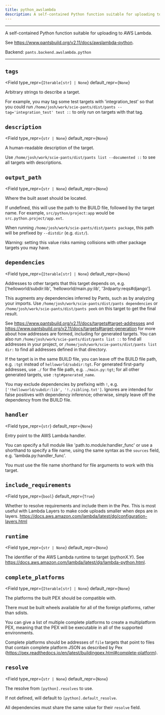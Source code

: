 ```yaml
---
title: python_awslambda
description: A self-contained Python function suitable for uploading to AWS Lambda.
---
```



---

A self-contained Python function suitable for uploading to AWS Lambda.

See https://www.pantsbuild.org/v2.11/docs/awslambda-python.

Backend: <span className="color--primary">`pants.backend.awslambda.python`</span>

---

<span className={styles.options}>

## `tags`

<Field
    type_repr={`Iterable[str] | None`}
    default_repr={`None`}
>

Arbitrary strings to describe a target.

For example, you may tag some test targets with &#x27;integration_test&#x27; so that you could run `/home/josh/work/scie-pants/dist/pants --tag='integration_test' test ::` to only run on targets with that tag.

</Field>

## `description`

<Field
    type_repr={`str | None`}
    default_repr={`None`}
>

A human-readable description of the target.

Use `/home/josh/work/scie-pants/dist/pants list --documented ::` to see all targets with descriptions.

</Field>

## `output_path`

<Field
    type_repr={`str | None`}
    default_repr={`None`}
>

Where the built asset should be located.

If undefined, this will use the path to the BUILD file, followed by the target name. For example, `src/python/project:app` would be `src.python.project/app.ext`.

When running `/home/josh/work/scie-pants/dist/pants package`, this path will be prefixed by `--distdir` (e.g. `dist/`).

Warning: setting this value risks naming collisions with other package targets you may have.

</Field>

## `dependencies`

<Field
    type_repr={`Iterable[str] | None`}
    default_repr={`None`}
>

Addresses to other targets that this target depends on, e.g. [&#x27;helloworld/subdir:lib&#x27;, &#x27;helloworld/main.py:lib&#x27;, &#x27;3rdparty:reqs#django&#x27;].

This augments any dependencies inferred by Pants, such as by analyzing your imports. Use `/home/josh/work/scie-pants/dist/pants dependencies` or `/home/josh/work/scie-pants/dist/pants peek` on this target to get the final result.

See https://www.pantsbuild.org/v2.11/docs/targets#target-addresses and https://www.pantsbuild.org/v2.11/docs/targets#target-generation for more about how addresses are formed, including for generated targets. You can also run `/home/josh/work/scie-pants/dist/pants list ::` to find all addresses in your project, or `/home/josh/work/scie-pants/dist/pants list dir:` to find all addresses defined in that directory.

If the target is in the same BUILD file, you can leave off the BUILD file path, e.g. `:tgt` instead of `helloworld/subdir:tgt`. For generated first-party addresses, use `./` for the file path, e.g. `./main.py:tgt`; for all other generated targets, use `:tgt#generated_name`.

You may exclude dependencies by prefixing with `!`, e.g. `['!helloworld/subdir:lib', '!./sibling.txt']`. Ignores are intended for false positives with dependency inference; otherwise, simply leave off the dependency from the BUILD file.

</Field>

## `handler`

<Field
    type_repr={`str`}
    default_repr={`None`}
>

Entry point to the AWS Lambda handler.

You can specify a full module like &#x27;path.to.module:handler_func&#x27; or use a shorthand to specify a file name, using the same syntax as the `sources` field, e.g. &#x27;lambda.py:handler_func&#x27;.

You must use the file name shorthand for file arguments to work with this target.

</Field>

## `include_requirements`

<Field
    type_repr={`bool`}
    default_repr={`True`}
>

Whether to resolve requirements and include them in the Pex. This is most useful with Lambda Layers to make code uploads smaller when deps are in layers. https://docs.aws.amazon.com/lambda/latest/dg/configuration-layers.html

</Field>

## `runtime`

<Field
    type_repr={`str | None`}
    default_repr={`None`}
>

The identifier of the AWS Lambda runtime to target (pythonX.Y). See https://docs.aws.amazon.com/lambda/latest/dg/lambda-python.html.

</Field>

## `complete_platforms`

<Field
    type_repr={`Iterable[str] | None`}
    default_repr={`None`}
>

The platforms the built PEX should be compatible with.

There must be built wheels available for all of the foreign platforms, rather than sdists.

You can give a list of multiple complete platforms to create a multiplatform PEX, meaning that the PEX will be executable in all of the supported environments.

Complete platforms should be addresses of `file` targets that point to files that contain complete platform JSON as described by Pex (https://pex.readthedocs.io/en/latest/buildingpex.html#complete-platform).

</Field>

## `resolve`

<Field
    type_repr={`str | None`}
    default_repr={`None`}
>

The resolve from `[python].resolves` to use.

If not defined, will default to `[python].default_resolve`.

All dependencies must share the same value for their `resolve` field.

</Field>

</span>
